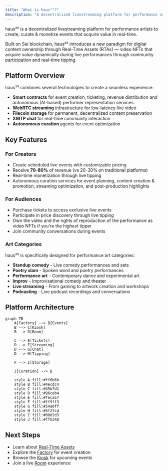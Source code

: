 ```yaml
---
title: "What is haus²⁵?"
description: "A decentralized livestreaming platform for performance artists to create, curate & monetize events that acquire value in real-time."
---
```


haus²⁵ is a decentralized livestreaming platform for performance artists to create, curate & monetize events that acquire value in real-time.

Built on Sei blockchain, haus²⁵ introduces a new paradigm for digital content ownership through Real-Time Assets (RTAs) — video NFTs that acquire value dynamically during live performances through community participation and real-time tipping.

## Platform Overview

haus²⁵ combines several technologies to create a seamless experience:

- **Smart contracts** for event creation, ticketing, revenue distribution and autonomous (AI-based) performer representation services.
- **WebRTC streaming** infrastructure for low-latency live video
- **Filecoin storage** for permanent, decentralized content preservation
- **XMTP chat** for real-time community interaction
- **Autonomous curation** agents for event optimization

## Key Features

### For Creators
- Create scheduled live events with customizable pricing
- Receive **70-80%** of revenue (vs 20-30% on traditional platforms)
- Real-time monetization through live tipping
- Autonomous curation services for event planning, content creation & promotion, streaming optimization, and post-production highlights

### For Audiences  
- Purchase tickets to access exclusive live events
- Participate in price discovery through live tipping
- Own the video and the rights of reproduction of the performance as video NFTs if you're the highest tipper
- Join community conversations during events

### Art Categories

haus²⁵ is specifically designed for performance art categories:

- **Standup comedy** - Live comedy performances and sets
- **Poetry slam** - Spoken word and poetry performances  
- **Performance art** - Contemporary dance and experimental art
- **Improv** - Improvisational comedy and theater
- **Live streaming** - From gaming to artwork creation and workshops
- **Podcasting** - Live podcast recordings and conversations

## Platform Architecture

```mermaid
graph TB
    A[Factory] --> B[Events]
    B --> C[Kiosk]
    B --> D[Room]
    
    C --> E[Tickets]
    D --> F[Streaming]
    D --> G[Chat]
    D --> H[Tipping]
    
    F --> I[Storage]
    
    J[Curation] --> B
    
    style A fill:#ff6b6b
    style B fill:#4ecdc4
    style C fill:#45b7d1
    style D fill:#96ceb4
    style E fill:#feca57
    style F fill:#ff9ff3
    style G fill:#54a0ff
    style H fill:#5f27cd
    style I fill:#00d2d3
    style J fill:#ff6348
```

## Next Steps

- Learn about [Real-Time Assets](/core/rta-protocol-and-real-time-assets)
- Explore the [Factory](/core/factory) for event creation
- Browse the [Kiosk](/core/kiosk) for upcoming events
- Join a live [Room](/core/room) experience
